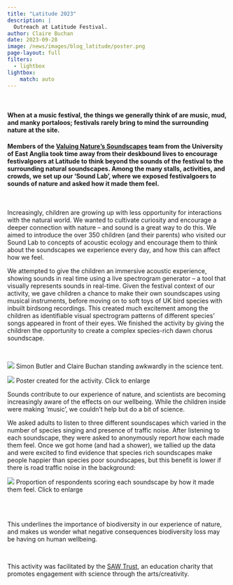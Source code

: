 ```yaml
---
title: "Latitude 2023"
description: |
  Outreach at Latitude Festival.
author: Claire Buchan
date: 2023-09-28
image: /news/images/blog_latitude/poster.png
page-layout: full
filters:
  - lightbox
lightbox: 
    match: auto
---
```


<br />

#### When at a music festival, the things we generally think of are music, mud, and manky portaloos; festivals rarely bring to mind the surrounding nature at the site.

#### Members of the [Valuing Nature’s Soundscapes](https://economicsofbiodiversity.org/sounds.html) team from the University of East Anglia took time away from their deskbound lives to encourage festivalgoers at Latitude to think beyond the sounds of the festival to the surrounding natural soundscapes. Among the many stalls, activities, and crowds, we set up our ‘Sound Lab’, where we exposed festivalgoers to sounds of nature and asked how it made them feel.

<br />

::: {.grid}

::: {.g-col-12 .g-col-md-7}

Increasingly, children are growing up with less opportunity for interactions with the natural world. We wanted to cultivate curiosity and encourage a deeper connection with nature – and sound is a great way to do this. We aimed to introduce the over 350 children (and their parents) who visited our Sound Lab to concepts of acoustic ecology and encourage them to think about the soundscapes we experience every day, and how this can affect how we feel. 

We attempted to give the children an immersive acoustic experience, showing sounds in real time using a live spectrogram generator – a tool that visually represents sounds in real-time. Given the festival context of our activity, we gave children a chance to make their own soundscapes using musical instruments, before moving on to soft toys of UK bird species with inbuilt birdsong recordings. This created much excitement among the children as identifiable visual spectrogram patterns of different species’ songs appeared in front of their eyes. We finished the activity by giving the children the opportunity to create a complex species-rich dawn chorus soundscape.


</br>

:::

::: {.g-col-12 .g-col-md-5}

![](images/blog_latitude/tent.webp)
[Simon Butler and Claire Buchan standing awkwardly in the science tent.]{.text-secondary}

:::

:::


::: {.grid}

::: {.g-col-8 .g-start-3}

![](images/blog_latitude/poster.webp)
[Poster created for the activity. Click to enlarge]{.text-secondary}

:::

::: {.g-col-12}

Sounds contribute to our experience of nature, and scientists are becoming increasingly aware of the effects on our wellbeing. While the children inside were making ‘music’, we couldn’t help but do a bit of science.

We asked adults to listen to three different soundscapes which varied in the number of species singing and presence of traffic noise. After listening to each soundscape, they were asked to anonymously report how each made them feel. Once we got home (and had a shower), we tallied up the data and were excited to find evidence that species rich soundscapes make people happier than species poor soundscapes, but this benefit is lower if there is road traffic noise in the background:

:::

::: {.g-col-8}

![](images/blog_latitude/latitude_lickert.png)
[Proportion of respondents scoring each soundscape by how it made them feel. Click to enlarge]{.text-secondary}

:::

::: {.g-col-4}

<br>
<br>

This underlines the importance of biodiversity in our experience of nature, and makes us wonder what negative consequences biodiversity loss may be having on human wellbeing. 

:::

:::

<br>

This activity was facilitated by the [SAW Trust]( https://sawtrust.org/), an education charity that promotes engagement with science through the arts/creativity.